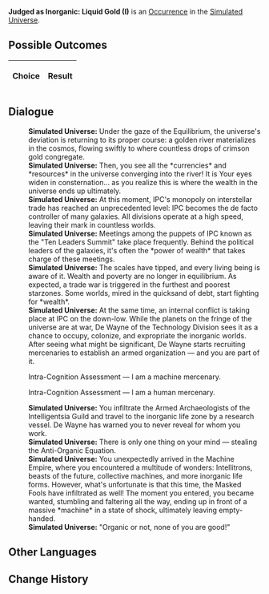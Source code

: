 {{Simulated Universe Event Infobox
|title         = Judged as Inorganic: Liquid Gold (I)
|image         = Trailblaze Secret 10.png
|type          =
|domains_su    = 
|domains_ext   = 
|domains_swarm = 
|domains_gng   = 
|requirements  =
|prev          = {{tx}}
|next          = {{tx}}
|indexRewards  =
|characters    = 
}}
'''Judged as Inorganic: Liquid Gold (I)''' is an [[Simulated Universe/Occurrence|Occurrence]] in the [[Simulated Universe]].

==Possible Outcomes==
{| class="article-table"
!Choice
!Result

|}

<!--
==Gameplay Notes==

-->
==Dialogue==
{{Dialogue Start}}
:'''Simulated Universe:''' Under the gaze of the Equilibrium, the universe's deviation is returning to its proper course: a golden river materializes in the cosmos, flowing swiftly to where countless drops of crimson gold congregate.
:'''Simulated Universe:''' Then, you see all the *currencies* and *resources* in the universe converging into the river! It is {{Color|Keyword|in the grasps of Louis Fleming and Dongfang Qixing!}} Your eyes widen in consternation... as you realize this is where the wealth in the universe ends up ultimately.
:'''Simulated Universe:''' At this moment, IPC's monopoly on interstellar trade has reached an unprecedented level: IPC becomes the de facto controller of many galaxies. All divisions operate at a high speed, leaving their mark in countless worlds.
:'''Simulated Universe:''' Meetings among the puppets of IPC known as the "Ten Leaders Summit" take place frequently. Behind the political leaders of the galaxies, it's often the *power of wealth* that takes charge of these meetings.
:'''Simulated Universe:''' The scales have tipped, and every living being is aware of it. Wealth and poverty are no longer in equilibrium. As expected, a trade war is triggered in the furthest and poorest starzones. Some worlds, mired in the quicksand of debt, start fighting for *wealth*.
:'''Simulated Universe:''' At the same time, an internal conflict is taking place at IPC on the down-low. While the planets on the fringe of the universe are at war, De Wayne of the Technology Division sees it as a chance to occupy, colonize, and expropriate the inorganic worlds. After seeing what might be significant, De Wayne starts recruiting mercenaries to establish an armed organization &mdash; and you are part of it.
:{{DIcon|Arrow}} Intra-Cognition Assessment &mdash; I am a machine mercenary.
:{{DIcon|Arrow}} Intra-Cognition Assessment &mdash; I am a human mercenary.
:'''Simulated Universe:''' You infiltrate the Armed Archaeologists of the Intelligentsia Guild and travel to the inorganic life zone by a research vessel. De Wayne has warned you to never reveal for whom you work.
:'''Simulated Universe:''' There is only one thing on your mind &mdash; stealing the Anti-Organic Equation.
:'''Simulated Universe:''' You unexpectedly arrived in the Machine Empire, where you encountered a multitude of wonders: Intellitrons, beasts of the future, collective machines, and more inorganic life forms. However, what's unfortunate is that this time, the Masked Fools have infiltrated as well! The moment you entered, you became wanted, stumbling and faltering all the way, ending up in front of a massive *machine* in a state of shock, ultimately leaving empty-handed.
:'''Simulated Universe:''' "Organic or not, none of you are good!"
{{Dialogue End}}

==Other Languages==
{{Other Languages
|en    = Judged as Inorganic: Liquid Gold (I)
|zhs   = 判定无机：「流动的金黄」•其一
|zht   = 判定無機：「流動的金黃」•其一
|ja    = {{Rubi|無機判定|むきはんてい}}：「{{Rubi|流|なが}}れる{{Rubi|黄金|おうごん}}」・その1
|ko    = 무기 판단: 「흐르는 황금」•1
|es    = Declarado inorgánico: oro líquido I
|fr    = Jugé inorganique : Or liquide (I)
|ru    = Установленный неорганик: Жидкое золото I
|th    = ตัดสินอินทรีย์: "ทองคำไหลหลั่ง" (1)
|vi    = Phán Định Vô Cơ: Vàng Lưu Thông 1
|de    = Anorganische Einstufung: Flüssiges Gold (I)
|id    = Dinilai Non-organik: "Emas Mengalir" (1)
|pt    = Julgado como Inorgânico: Ouro Líquido (I)
}}

==Change History==
{{Change History|1.0}}
